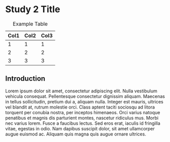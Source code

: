 # Study 2 Title

| Col1 | Col2 | Col3 |
|------|------|------|
| 1    | 1    | 1    |
| 2    | 2    | 2    |
| 3    | 3    | 3    |

: Example Table

## Introduction

Lorem ipsum dolor sit amet, consectetur adipiscing elit. Nulla vestibulum vehicula consequat. Pellentesque consectetur dignissim aliquam. Maecenas in tellus sollicitudin, pretium dui a, aliquam nulla. Integer est mauris, ultrices vel blandit at, rutrum molestie orci. Class aptent taciti sociosqu ad litora torquent per conubia nostra, per inceptos himenaeos. Orci varius natoque penatibus et magnis dis parturient montes, nascetur ridiculus mus. Morbi nec varius lorem. Fusce a faucibus lectus. Sed eros erat, iaculis id fringilla vitae, egestas in odio. Nam dapibus suscipit dolor, sit amet ullamcorper augue euismod ac. Aliquam quis magna quis augue ornare ultrices.
